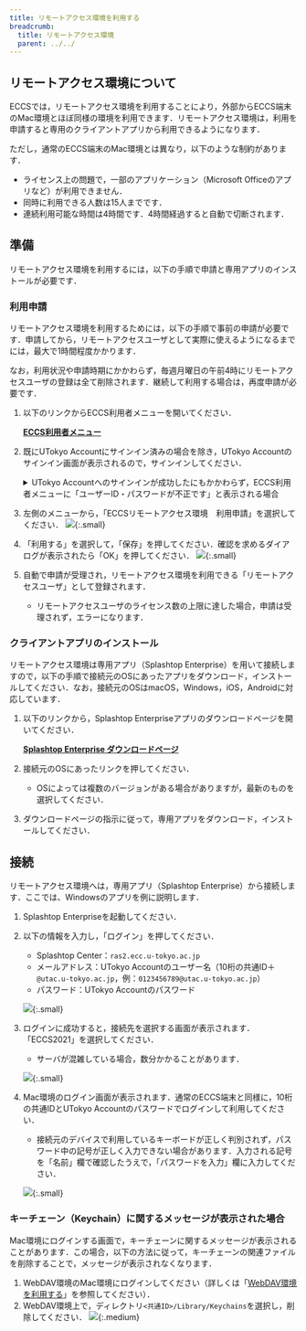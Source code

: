 ```yaml
---
title: リモートアクセス環境を利用する
breadcrumb:
  title: リモートアクセス環境
  parent: ../../
---
```


## リモートアクセス環境について

ECCSでは，リモートアクセス環境を利用することにより，外部からECCS端末のMac環境とほぼ同様の環境を利用できます．リモートアクセス環境は，利用を申請すると専用のクライアントアプリから利用できるようになります．

ただし，通常のECCS端末のMac環境とは異なり，以下のような制約があります．

- ライセンス上の問題で，一部のアプリケーション（Microsoft Officeのアプリなど）が利用できません．
- 同時に利用できる人数は15人までです．
- 連続利用可能な時間は4時間です．4時間経過すると自動で切断されます．

## 準備

リモートアクセス環境を利用するには，以下の手順で申請と専用アプリのインストールが必要です．

### 利用申請

リモートアクセス環境を利用するためには，以下の手順で事前の申請が必要です．申請してから，リモートアクセスユーザとして実際に使えるようになるまでには，最大で1時間程度かかります．

なお，利用状況や申請時期にかかわらず，毎週月曜日の午前4時にリモートアクセスユーザの登録は全て削除されます．継続して利用する場合は，再度申請が必要です．

1. 以下のリンクからECCS利用者メニューを開いてください．

    <strong class="box center">

    [ECCS利用者メニュー](https://idm.ecc.u-tokyo.ac.jp/webmtn/)

    </strong>

1. 既にUTokyo Accountにサインイン済みの場合を除き，UTokyo Accountのサインイン画面が表示されるので，サインインしてください．
    <details>
    <summary>UTokyo Accountへのサインインが成功したにもかかわらず，ECCS利用者メニューに「ユーザーID・パスワードが不正です」と表示される場合</summary>
    初期パスワードを変更した直後の場合，その情報が連携されるまで最大で10分かかるため，10分ほど待ってからもう一度アクセスしてください．
    </details>
1. 左側のメニューから，「ECCSリモートアクセス環境　利用申請」を選択してください．
    ![](./ras-application-page.drawio.png){:.small}
1. 「利用する」を選択して，「保存」を押してください．確認を求めるダイアログが表示されたら「OK」を押してください．
    ![](./apply-for-ras.drawio.png){:.small}
1. 自動で申請が受理され，リモートアクセス環境を利用できる「リモートアクセスユーザ」として登録されます．
    - リモートアクセスユーザのライセンス数の上限に達した場合，申請は受理されず，エラーになります．

### クライアントアプリのインストール

リモートアクセス環境は専用アプリ（Splashtop Enterprise）を用いて接続しますので，以下の手順で接続元のOSにあったアプリをダウンロード，インストールしてください．なお，接続元のOSはmacOS，Windows，iOS，Androidに対応しています．

1. 以下のリンクから，Splashtop Enterpriseアプリのダウンロードページを開いてください．

    <strong class="box center">

    [Splashtop Enterprise ダウンロードページ](https://support-splashtoponprem.splashtop.com/hc/ja/sections/203018026-Splashtop-Enterprise-App)

    </strong>
1. 接続元のOSにあったリンクを押してください．
    - OSによっては複数のバージョンがある場合がありますが，最新のものを選択してください．
1. ダウンロードページの指示に従って，専用アプリをダウンロード，インストールしてください．

## 接続

リモートアクセス環境へは，専用アプリ（Splashtop Enterprise）から接続します．ここでは、Windowsのアプリを例に説明します．

1. Splashtop Enterpriseを起動してください．
1. 以下の情報を入力し，「ログイン」を押してください．
    - Splashtop Center：`ras2.ecc.u-tokyo.ac.jp`
    - メールアドレス：UTokyo Accountのユーザー名（10桁の共通ID＋`@utac.u-tokyo.ac.jp`，例：`0123456789@utac.u-tokyo.ac.jp`）
    - パスワード：UTokyo Accountのパスワード

    ![](./splashtop-login.png){:.small}
1. ログインに成功すると，接続先を選択する画面が表示されます．「ECCS2021」を選択してください．
    - サーバが混雑している場合，数分かかることがあります．

    ![](./select-computer.png){:.small}
1. Mac環境のログイン画面が表示されます．通常のECCS端末と同様に，10桁の共通IDとUTokyo Accountのパスワードでログインして利用してください．
    - 接続元のデバイスで利用しているキーボードが正しく判別されず，パスワード中の記号が正しく入力できない場合があります．入力される記号を「名前」欄で確認したうえで，「パスワードを入力」欄に入力してください．

    ![](./mac-signin.png){:.small}

### キーチェーン（Keychain）に関するメッセージが表示された場合

Mac環境にログインする画面で，キーチェーンに関するメッセージが表示されることがあります．この場合，以下の方法に従って，キーチェーンの関連ファイルを削除することで，メッセージが表示されなくなります．

1. WebDAV環境のMac環境にログインしてください（詳しくは「[WebDAV環境を利用する](/eccs/features/webdav/)」を参照してください）．
1. WebDAV環境上で，ディレクトリ`<共通ID>/Library/Keychains`を選択し，削除してください．
    ![](./webdav-remove-keychains.drawio.png){:.medium}
